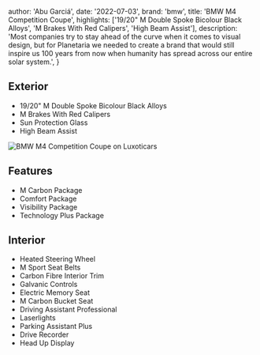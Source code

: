 
  author: 'Abu Garciá',
  date: '2022-07-03',
  brand: 'bmw',
  title: 'BMW M4 Competition Coupe',
  highlights: ['19/20" M Double Spoke Bicolour Black Alloys', 'M Brakes With Red Calipers', 'High Beam Assist'],
  description:
    'Most companies try to stay ahead of the curve when it comes to visual design, but for Planetaria we needed to create a brand that would still inspire us 100 years from now when humanity has spread across our entire solar system.',
}


## Exterior
- 19/20" M Double Spoke Bicolour Black Alloys
- M Brakes With Red Calipers
- Sun Protection Glass
- High Beam Assist

<Image src={designSystem} alt="BMW M4 Competition Coupe on Luxoticars" />

## Features
- M Carbon Package
- Comfort Package
- Visibility Package
- Technology Plus Package

## Interior
- Heated Steering Wheel
- M Sport Seat Belts
- Carbon Fibre Interior Trim
- Galvanic Controls
- Electric Memory Seat
- M Carbon Bucket Seat
- Driving Assistant Professional
- Laserlights
- Parking Assistant Plus
- Drive Recorder
- Head Up Display